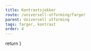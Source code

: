 ```yaml
---
title: Kontrastsjekker
route: /universell-utforming/farger
parent: Universell utforming
tags: farger, kontrast
order: 4
---
```



  return <SEO title={props.pageContext.frontmatter.title} description={props.pageContext.frontmatter.description} pathname={props.pageContext.frontmatter.route} />
}

